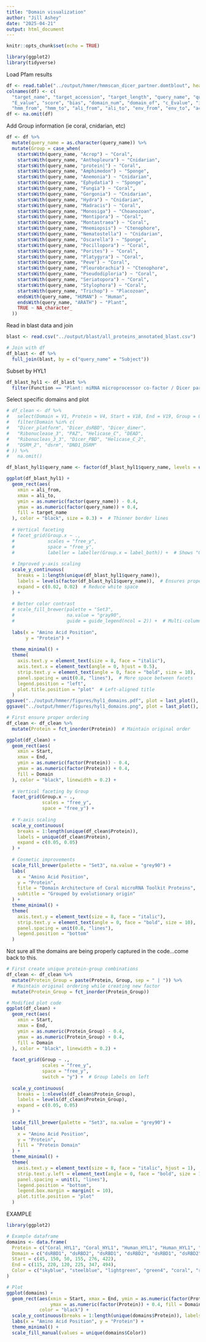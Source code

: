 ```yaml
---
title: "Domain visualization"
author: "Jill Ashey"
date: "2025-04-21"
output: html_document
---
```


```r
knitr::opts_chunk$set(echo = TRUE)

library(ggplot2)
library(tidyverse)
```

Load Pfam results 
```r
df <- read.table("../output/hmmer/hmmscan_dicer_partner.domtblout", header=FALSE, comment.char="#", fill=TRUE, stringsAsFactors=T)[,1:22]
colnames(df) <- c(
  "target_name", "target_accession", "target_length", "query_name", "query_accession", "query_length",
  "E_value", "score", "bias", "domain_num", "domain_of", "c_Evalue", "i_Evalue", "domain_score", "domain_bias",
  "hmm_from", "hmm_to", "ali_from", "ali_to", "env_from", "env_to", "acc")
df <- na.omit(df)
```

Add Group information (ie coral, cnidarian, etc)
```r
df <- df %>%
  mutate(query_name = as.character(query_name)) %>%
  mutate(Group = case_when(
    startsWith(query_name, "Acrop") ~ "Coral",
    startsWith(query_name, "Anthopleura") ~ "Cnidarian",
    startsWith(query_name, "protein|") ~ "Coral", 
    startsWith(query_name, "Amphimedon") ~ "Sponge",
    startsWith(query_name, "Anemonia") ~ "Cnidarian",
    startsWith(query_name, "Ephydatia") ~ "Sponge",
    startsWith(query_name, "Fungia") ~ "Coral", 
    startsWith(query_name, "Gorgonia") ~ "Cnidarian",
    startsWith(query_name, "Hydra") ~ "Cnidarian",
    startsWith(query_name, "Madracis") ~ "Coral", 
    startsWith(query_name, "Monosiga") ~ "Choanozoan", 
    startsWith(query_name, "Montipora") ~ "Coral", 
    startsWith(query_name, "Montastraea") ~ "Coral", 
    startsWith(query_name, "Mnemiopsis") ~ "Ctenophore", 
    startsWith(query_name, "Nematostella") ~ "Cnidarian",
    startsWith(query_name, "Oscarella") ~ "Sponge",
    startsWith(query_name, "Pocillopora") ~ "Coral", 
    startsWith(query_name, "Porites") ~ "Coral", 
    startsWith(query_name, "Platygyra") ~ "Coral", 
    startsWith(query_name, "Peve") ~ "Coral", 
    startsWith(query_name, "Pleurobrachia") ~ "Ctenophore", 
    startsWith(query_name, "Pseudodiploria") ~ "Coral", 
    startsWith(query_name, "Seriatopora") ~ "Coral", 
    startsWith(query_name, "Stylophora") ~ "Coral", 
    startsWith(query_name, "Trichop") ~ "Placozoan",
    endsWith(query_name, "HUMAN") ~ "Human", 
    endsWith(query_name, "ARATH") ~ "Plant", 
    TRUE ~ NA_character_
  ))
```

Read in blast data and join 
```r
blast <- read.csv("../output/blast/all_proteins_annotated_blast.csv")

# Join with df 
df_blast <- df %>%
  full_join(blast, by = c("query_name" = "Subject"))
```

Subset by HYL1
```r
df_blast_hyl1 <- df_blast %>%
  filter(Function == "Plant: miRNA microprocessor co-factor / Dicer partner — dsRNA binding protein (HYL1)")
```

Select specific domains and plot 
```r
# df_clean <- df %>%
#   select(Domain = V1, Protein = V4, Start = V18, End = V19, Group = Group) %>%
#   filter(Domain %in% c(
#   "Dicer_platform", "Dicer_dsRBD", "Dicer_dimer",
#   "Ribonuclease_3", "PAZ", "Helicase_C", "DEAD",
#   "Ribonucleas_3_3", "Dicer_PBD", "Helicase_C_2",
#   "DSRM_2", "dsrm", "DND1_DSRM"
# )) %>%
#   na.omit()

df_blast_hyl1$query_name <- factor(df_blast_hyl1$query_name, levels = unique(df_blast_hyl1$query_name))

ggplot(df_blast_hyl1) +
  geom_rect(aes(
    xmin = ali_from,
    xmax = ali_to,
    ymin = as.numeric(factor(query_name)) - 0.4,
    ymax = as.numeric(factor(query_name)) + 0.4,
    fill = target_name
  ), color = "black", size = 0.3) +  # Thinner border lines
  
  # Vertical faceting
  # facet_grid(Group.x ~ ., 
  #            scales = "free_y", 
  #            space = "free_y",
  #            labeller = labeller(Group.x = label_both)) +  # Shows "Group: Coral"
  
  # Improved y-axis scaling
  scale_y_continuous(
    breaks = 1:length(unique(df_blast_hyl1$query_name)),
    labels = levels(factor(df_blast_hyl1$query_name)),  # Ensures proper ordering
    expand = c(0.02, 0.02)  # Reduce white space
  ) +
  
  # Better color contrast
  # scale_fill_brewer(palette = "Set3", 
  #                   na.value = "gray90",
  #                   guide = guide_legend(ncol = 2)) +  # Multi-column legend
  
  labs(x = "Amino Acid Position", 
       y = "Protein") +
  
  theme_minimal() +
  theme(
    axis.text.y = element_text(size = 8, face = "italic"),
    axis.text.x = element_text(angle = 0, hjust = 0.5),
    strip.text.y = element_text(angle = 0, face = "bold", size = 10),  # Horizontal labels
    panel.spacing = unit(0.8, "lines"),  # More space between facets
    legend.position = "left",
    plot.title.position = "plot"  # Left-aligned title
  )
ggsave("../output/hmmer/figures/hyl1_domains.pdf", plot = last_plot(), width = 30, height = 15)
ggsave("../output/hmmer/figures/hyl1_domains.png", plot = last_plot(), width = 30, height = 15)
```

```r
# First ensure proper ordering
df_clean <- df_clean %>%
  mutate(Protein = fct_inorder(Protein))  # Maintain original order

ggplot(df_clean) +
  geom_rect(aes(
    xmin = Start,
    xmax = End,
    ymin = as.numeric(factor(Protein)) - 0.4,
    ymax = as.numeric(factor(Protein)) + 0.4,
    fill = Domain
  ), color = "black", linewidth = 0.2) +
  
  # Vertical faceting by Group
  facet_grid(Group.x ~ ., 
             scales = "free_y", 
             space = "free_y") +
  
  # Y-axis scaling
  scale_y_continuous(
    breaks = 1:length(unique(df_clean$Protein)),
    labels = unique(df_clean$Protein),
    expand = c(0.05, 0.05)
  ) +
  
  # Cosmetic improvements
  scale_fill_brewer(palette = "Set3", na.value = "grey90") +
  labs(
    x = "Amino Acid Position", 
    y = "Protein", 
    title = "Domain Architecture of Coral microRNA Toolkit Proteins",
    subtitle = "Grouped by evolutionary origin"
  ) +
  theme_minimal() +
  theme(
    axis.text.y = element_text(size = 8, face = "italic"),
    strip.text.y = element_text(angle = 0, face = "bold", size = 10),
    panel.spacing = unit(0.8, "lines"),
    legend.position = "bottom"
  )

```

Not sure all the domains are being properly captured in the code...come back to this. 

```r
# First create unique protein-group combinations
df_clean <- df_clean %>%
  mutate(Protein_Group = paste(Protein, Group, sep = " | ")) %>%
  # Maintain original ordering while creating new factor
  mutate(Protein_Group = fct_inorder(Protein_Group))

# Modified plot code
ggplot(df_clean) +
  geom_rect(aes(
    xmin = Start,
    xmax = End,
    ymin = as.numeric(Protein_Group) - 0.4,
    ymax = as.numeric(Protein_Group) + 0.4,
    fill = Domain
  ), color = "black", linewidth = 0.2) +
  
  facet_grid(Group ~ ., 
             scales = "free_y", 
             space = "free_y",
             switch = "y") +  # Group labels on left
  
  scale_y_continuous(
    breaks = 1:nlevels(df_clean$Protein_Group),
    labels = levels(df_clean$Protein_Group),
    expand = c(0.05, 0.05)
  ) +
  
  scale_fill_brewer(palette = "Set3", na.value = "grey90") +
  labs(
    x = "Amino Acid Position", 
    y = "Protein", 
    fill = "Protein Domain"
  ) +
  theme_minimal() +
  theme(
    axis.text.y = element_text(size = 8, face = "italic", hjust = 1),
    strip.text.y.left = element_text(angle = 0, face = "bold", size = 10),
    panel.spacing = unit(1, "lines"),
    legend.position = "bottom",
    legend.box.margin = margin(t = 10),
    plot.title.position = "plot"
  )

```





EXAMPLE

```r
library(ggplot2)

# Example dataframe
domains <- data.frame(
  Protein = c("Coral_HYL1", "Coral_HYL1", "Human_HYL1", "Human_HYL1", "Human_DGCR8", "Human_DGCR8"),
  Domain = c("dsRBD1", "dsRBD2", "dsRBD1", "dsRBD2", "dsRBD1", "dsRBD2"),
  Start = c(45, 150, 50, 155, 276, 422),
  End = c(115, 220, 120, 225, 347, 494),
  Color = c("skyblue", "steelblue", "lightgreen", "green4", "coral", "red3")
)

# Plot
ggplot(domains) +
  geom_rect(aes(xmin = Start, xmax = End, ymin = as.numeric(factor(Protein)) - 0.4, 
                ymax = as.numeric(factor(Protein)) + 0.4, fill = Domain), 
            color = "black") +
  scale_y_continuous(breaks = 1:length(unique(domains$Protein)), labels = unique(domains$Protein)) +
  labs(x = "Amino Acid Position", y = "Protein") +
  theme_minimal() +
  scale_fill_manual(values = unique(domains$Color))
```

